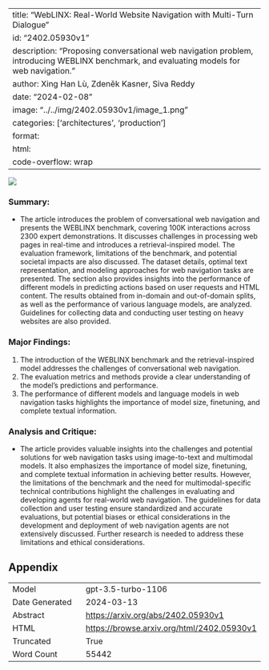 
---
title: "WebLINX: Real-World Website Navigation with Multi-Turn Dialogue"
id: "2402.05930v1"
description: "Proposing conversational web navigation problem, introducing WEBLINX benchmark, and evaluating models for web navigation."
author: Xing Han Lù, Zdeněk Kasner, Siva Reddy
date: "2024-02-08"
image: "../../img/2402.05930v1/image_1.png"
categories: ['architectures', 'production']
format:
  html:
    code-overflow: wrap
---

![](../../img/2402.05930v1/image_1.png)

### Summary:
- The article introduces the problem of conversational web navigation and presents the WEBLINX benchmark, covering 100K interactions across 2300 expert demonstrations. It discusses challenges in processing web pages in real-time and introduces a retrieval-inspired model. The evaluation framework, limitations of the benchmark, and potential societal impacts are also discussed. The dataset details, optimal text representation, and modeling approaches for web navigation tasks are presented. The section also provides insights into the performance of different models in predicting actions based on user requests and HTML content. The results obtained from in-domain and out-of-domain splits, as well as the performance of various language models, are analyzed. Guidelines for collecting data and conducting user testing on heavy websites are also provided.

### Major Findings:
1. The introduction of the WEBLINX benchmark and the retrieval-inspired model addresses the challenges of conversational web navigation.
2. The evaluation metrics and methods provide a clear understanding of the model's predictions and performance.
3. The performance of different models and language models in web navigation tasks highlights the importance of model size, finetuning, and complete textual information.

### Analysis and Critique:
- The article provides valuable insights into the challenges and potential solutions for web navigation tasks using image-to-text and multimodal models. It also emphasizes the importance of model size, finetuning, and complete textual information in achieving better results. However, the limitations of the benchmark and the need for multimodal-specific technical contributions highlight the challenges in evaluating and developing agents for real-world web navigation. The guidelines for data collection and user testing ensure standardized and accurate evaluations, but potential biases or ethical considerations in the development and deployment of web navigation agents are not extensively discussed. Further research is needed to address these limitations and ethical considerations.

## Appendix

|          |          |
|----------|----------|
| Model     | gpt-3.5-turbo-1106       |
| Date Generated     | 2024-03-13       |
| Abstract | [https://arxiv.org/abs/2402.05930v1](https://arxiv.org/abs/2402.05930v1)        |
| HTML     | [https://browse.arxiv.org/html/2402.05930v1](https://browse.arxiv.org/html/2402.05930v1)       |
| Truncated       | True       |
| Word Count       | 55442       |